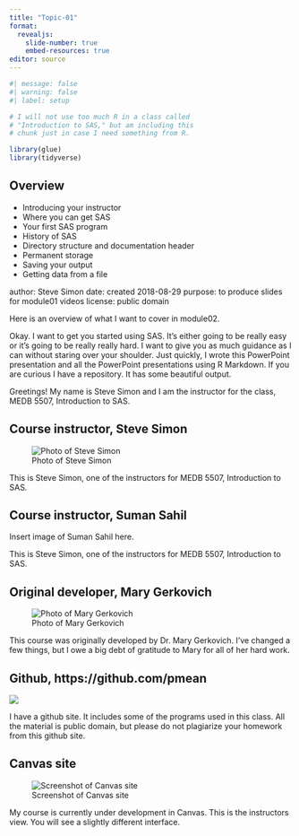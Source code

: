```yaml
---
title: "Topic-01"
format: 
  revealjs:
    slide-number: true
    embed-resources: true
editor: source
---
```


```r
#| message: false
#| warning: false
#| label: setup

# I will not use too much R in a class called
# "Introduction to SAS," but am including this
# chunk just in case I need something from R.

library(glue)
library(tidyverse)
```


## Overview

+ Introducing your instructor
+ Where you can get SAS
+ Your first SAS program
+ History of SAS
+ Directory structure and documentation header
+ Permanent storage
+ Saving your output
+ Getting data from a file

::: notes

author: Steve Simon
date: created 2018-08-29
purpose: to produce slides for module01 videos
license: public domain

Here is an overview of what I want to cover in module02.

Okay. I want to get you started using SAS. It's either going to be really easy or it's going to be really really hard. I want to give you as much guidance as I can without staring over your shoulder. Just quickly, I wrote this PowerPoint presentation and all the PowerPoint presentations using R Markdown. If you are curious I have a repository. It has some beautiful output.

Greetings! My name is Steve Simon and I am the instructor for the class, MEDB 5507, Introduction to SAS.

:::

## Course instructor, Steve Simon

![Photo of Steve Simon](../images/m01-steve-simon-pic01.png)

::: notes

This is Steve Simon, one of the instructors for MEDB 5507, Introduction to SAS.

:::

## Course instructor, Suman Sahil

Insert image of Suman Sahil here.

::: notes

This is Steve Simon, one of the instructors for MEDB 5507, Introduction to SAS.

:::

## Original developer, Mary Gerkovich

![Photo of Mary Gerkovich](../images/m01-mary-gerkovich.png)


::: notes

This course was originally developed by Dr. Mary Gerkovich. I've changed a few things, but I owe a big debt of gratitude to Mary for all of her hard work.

:::

## Github, https://github.com/pmean

![](../images/m01-github.png)


::: notes

I have a github site. It includes some of the programs used in this class. All the material is public domain, but please do not plagiarize your homework from this github site.

:::

## Canvas site

![Screenshot of Canvas site](../images/m01-canvas.png)


::: notes

My course is currently under development in Canvas. This is the instructors view. You will see a slightly different interface.

:::

